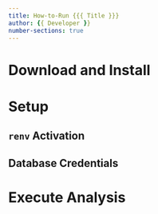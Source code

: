 ```yaml
---
title: How-to-Run {{{ Title }}}
author: {{ Developer }}
number-sections: true
---
```


# Download and Install

<!----Add directions on how to download and install packages ------------>

# Setup 

## `renv` Activation

<!----Add directions on how to activate renv ------------>

## Database Credentials

<!----Add directions on how to setup database credentials ------------>

# Execute Analysis

<!----Add directions on how to execute analysis ------------>
